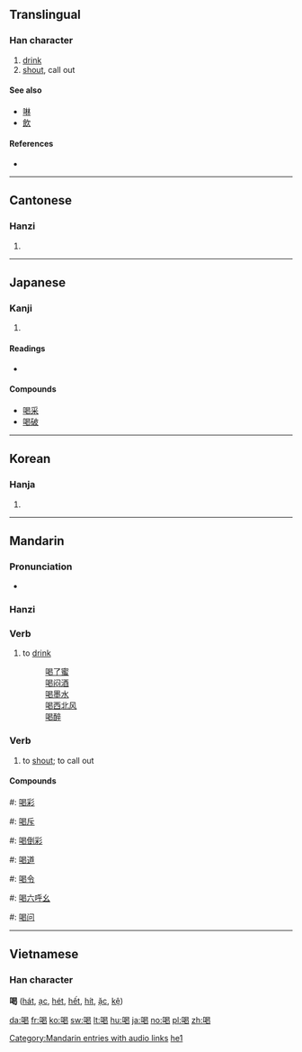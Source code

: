 ==Translingual==

===Han character===
{{Han char|rn=30|rad=口|as=09|sn=12|four=6602<sub>7</sub>|canj=口日心女 (RAPV)}}

# [[drink]]
# [[shout]], call out

====See also====
* [[啉]]
* [[飲]]

====References====
* {{Han ref|kx=0199.110|dkj=03960|dj=0421.030|hdz=10653.130|uh=559D|ud=21917|bh=B3DC|bd=46044}}

----

==Cantonese==

===Hanzi===
{{yue-hanzi|jyut=|y=hot3}}

# {{defn|Cantonese}}

----

==Japanese==

===Kanji===
{{ja-kanji|grade=c|rs=口09}}

# {{defn|Japanese}}

====Readings====
* {{ja-readings|on=[[かつ]] (katsu), [[かち]] (kachi)|kun=[[しかる]] (shikaru)}}

====Compounds====
* [[喝采]]
* [[喝破]]

----

==Korean==

===Hanja===
{{ko-hanja|hangeul=[[갈]], [[애]]|rv=gal, ae|mr=kal, ae}}

# {{defn|Korean}}

----

==Mandarin==

===Pronunciation===
*{{audio|zh-hē.ogg|audio}}

===Hanzi===
{{cmn-hanzi|pin=[[hē]] ([[he1]])|wg=ho<sup>1</sup>}}

===Verb===
{{cmn-verb|ts|pin=hē|pint=he1|rs=口09}}

# {{Beginning Mandarin|lang=zh-tw|skey=口09}} to [[drink]]
#: [[喝了蜜]]
#: [[喝闷酒]]
#: [[喝墨水]]
#: [[喝西北风]]
#: [[喝醉]]

===Verb===
{{cmn-verb|ts|pin=hè|pint=he4|rs=口09}}

# to [[shout]]; to call out

====Compounds====
#: [[喝彩]]
#: [[喝斥]]
#: [[喝倒彩]]
#: [[喝道]]
#: [[喝令]]
#: [[喝六呼幺]]
#: [[喝问]]

[[Category:Mandarin entries with audio links]]
[[Category:zh-cn:Beginning Mandarin|he1]]

----

==Vietnamese==
===Han character===
'''喝''' ([[hát]], [[ạc]], [[hét]], [[hết]], [[hít]], [[ặc]], [[kệ]])

[[da:喝]]
[[fr:喝]]
[[ko:喝]]
[[sw:喝]]
[[lt:喝]]
[[hu:喝]]
[[ja:喝]]
[[no:喝]]
[[pl:喝]]
[[zh:喝]]